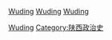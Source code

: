 {{catmore}}
[[category:唐朝藩鎮節度使|Wuding]]
[[category:五代藩鎮節度使|Wuding]]
[[category:十國藩鎮節度使|Wuding]]
[[Category:宋朝節度使|Wuding]]
[[Category:陕西政治史|Category:陕西政治史]]